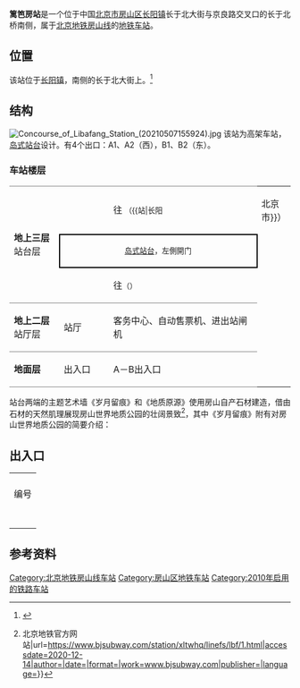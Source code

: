 {{noteTA 
|G1 =Railway}}
{{Infobox station
|name = 篱笆房
|eng_name = Libafang
|linecolour = {{北京地铁颜色|房}}
|image = Platform of Libafang Station (20210507155737).jpg
|caption = 篱笆房站站台
|other_name = 
|country = {{PRC}}
|borough = [[北京市|北京市]][[房山区|房山区]][[长阳镇|长阳镇]]
|address = 长于北大街与京良路交叉口<br/>长于北桥南侧
|coordinates = {{Coord|39.764896|116.187718|type:railwaystation_region:CN-11_source:GoogleMaps|display=inline,title}}
|elevation = 
|operator = [[北京市地铁运营有限公司|北京市地铁运营有限公司]]
|lines = {{北京地铁线路名|房|SL}}
|distance = 
|platform = 1个[[岛式站台|岛式站台]]
|tracks = 2条
|bus_routes = 
|bus_stands = 
|connections = 公交线路：<br/>907、912、专92、F15、F41、F51<br/>（地铁篱笆房站【篱笆房枢纽站】）
|structure = 高架车站
|hall = 整体式站厅
|depth = 
|levels = 
|interchange = 
|exits = 2個
|elevator = 
|escalator = 
|architect = 
|architectural_style = 
|colour = {{colorbox|#ed7124}} 橙红色
|type = 
|status = 运营中
|code = 
|zone = 
|classification = 
|website = 
|built = 
|opened = 2010年12月30日
|former = 长阳西站<ref>{{cite news|url=http://www.chinanews.com/gn/news/2010/03-24/2188047.shtml|title=北京房山轨道线11座车站位置公布|work=[[北京晚报|北京晚报]]|date=2010-03-24|accessdate=2021-10-03|archive-date=2021-10-03|archive-url=https://web.archive.org/web/20211003130600/http://www.chinanews.com/gn/news/2010/03-24/2188047.shtml|dead-url=no}}</ref>
|pass_year = 
|passengers = 
|pass_system = 
|pass_rank = 
|mpassengers = 
|trains = 
|station_hours = 
|hours = 
|first = {{北京地铁线路名|房|S}}
:往{{北京地铁起讫站|房山|L}}：05:15
:往{{北京地铁起讫站|房山|R}}：06:14
|last = {{北京地铁线路名|房|S}}
:往{{北京地铁起讫站|房山|L}}：22:38
:往{{北京地铁起讫站|房山|R}}：23:41
|adjacent = {{adjacent stations|system=北京地铁|line=房|left=长阳|right=广阳城|note-left=2.150km|note-mid=距离[[东管头南站|东管头南]]20.084km|note-right=1.474km}}
|other_services = 
|route_map = {{Routemap|inline=yes|map=
uSTRf\uSTRg~~ ~~{{rmr|Licon=U|{{stl|北京地铁|长阳}}}}
uSTR+BSl\uSTR+BSr
uSTR+BSl\uSTR+BSr
\uABZg2\uABZg2!~uSTRc3\uSTRc3
\uSTR+c1\uABZg+4!~uSTRc1\uSTR+4
\uSTR\uSTR\uSTR
\uSTR+c2\uABZg3\uSTR
\uABZg+1\uABZg2!~uSTRc4\uSTR+c3
\uSTR\uENDEe!~uSTRc12\uSTR3!~uSTR3+4~~ ~~小交路折返线
\uSTR\uSTR+1\uSTRc4
uSTRf\uSTRg~~ ~~{{rmr|Licon=D|{{stl|北京地铁|广阳城}}}}
}}
}}
'''篱笆房站'''是一个位于中国[[北京市|北京市]][[房山区|房山区]][[长阳镇|长阳镇]]长于北大街与京良路交叉口的长于北桥南侧，属于[[北京地铁|北京地铁]][[北京地铁房山线|房山线]]的[[地铁车站|地铁车站]]。

==位置==
该站位于[[长阳镇|长阳镇]]，{{中国省道名|315|京良路}}南侧的长于北大街上。<ref>{{cite web|url=http://www.bjghw.gov.cn/web/static/articles/catalog_14300/article_ff808081271d5bde01278a0a8f0901ce/ff808081271d5bde01278a0a8f0901ce.html|title=轨道交通房山线规划方案公告|publisher=[[北京市规划委员会|北京市规划委员会]]|date=2010-03-23|accessdate=2010-12-25|archive-url=https://web.archive.org/web/20100728091831/http://www.bjghw.gov.cn/web/static/articles/catalog_14300/article_ff808081271d5bde01278a0a8f0901ce/ff808081271d5bde01278a0a8f0901ce.html|archive-date=2010-07-28|dead-url=yes}}</ref>

== 结构 ==
[[File:Concourse_of_Libafang_Station_(20210507155924).jpg|thumb]]
该站为高架车站，[[岛式站台|岛式站台]]设计。有4个出口：A1、A2（西），B1、B2（东）。
=== 车站楼层 ===
{|cellspacing=0 cellpadding=3
|style="border-bottom:solid 1px gray;border-top:solid 1px gray;" rowspan=3 width=100|'''地上三层'''<br />站台层
|style="border-top:solid 1px gray;" width=100|{{arrow|L}}
|style="border-top:solid 1px gray;" width=350|{{北京地铁线路名|房|c}} <!--非跨线车--> 往{{站|东管头南}} <!--/ 跨线车往{{站|国家图书馆}} ({{北京地铁线路名|9|c}}) -->  <small>（{{站|长阳||北京市}}）
|-
|style="border-right:solid 2px black;border-left:solid 2px black;border-top:solid 2px black;border-bottom:solid 2px black;" colspan=2|<center><small>[[岛式站台|岛式站台]]，左側開门</small></center>
|-
|style="border-bottom:solid 1px gray;"|{{arrow|R}}
|style="border-bottom:solid 1px gray;"|{{北京地铁线路名|房|c}}往{{站|阎村东}}<small>（{{站|广阳城}}）</small>
|-
|style="border-bottom:solid 1px gray;"|'''地上二层'''<br />站厅层
|style="border-bottom:solid 1px gray;"|站厅
|style="border-bottom:solid 1px gray;"|客务中心、自动售票机、进出站闸机
|-
|style="border-bottom:solid 1px gray;"|'''地面层'''
|style="border-bottom:solid 1px gray;"|出入口
|style="border-bottom:solid 1px gray;"|A－B出入口
|}
站台两端的主题艺术墙《岁月留痕》和《地质原源》使用房山自产石材建造，借由石材的天然肌理展现房山世界地质公园的壮阔景致<ref>{{Cite web|title=篱笆房站文化墙 {{!}} 北京地铁官方网站|url=https://www.bjsubway.com/station/xltwhq/linefs/lbf/1.html|accessdate=2020-12-14|author=|date=|format=|work=www.bjsubway.com|publisher=|language=}}</ref>，其中《岁月留痕》附有对房山世界地质公园的简要介绍：
{{Cquote|北京房山世界地质公园位于北京市西南约四十公里（处），总面积约953.95平方公里。<br/>（它）展现了中国华北地区数十亿年来的地球演化发展史，记录了自[[太古代|太古代]]—[[元古代|元古代]]—[[古生代|古生代]]—[[中生代|中生代]]—[[新生代|新生代]]各个地质年代的动荡变迁，是一个浩瀚的天然地质博物馆。它是世界唯一位于国家首都内的[[世界地质公园|世界地质公园]]。}}
{{gallery
|width=240
|File:岁月留痕.jpg|站台主题艺术墙《岁月留痕》
|File:地质原源.jpg|站台主题艺术墙《地质原源》
}}

== 出入口 ==
{| class="wikitable"
| colspan="6" align="center" bgcolor="{{北京地铁颜色|房}}" |
|-
! 编号
! 指示
! 建议前往的目的地
! 图片
! 无障碍设施
|-
|{{港鐵出口|A|1|附=升}}
|长于北大街（西侧）
|篱笆房枢纽站、长兴路、首创芭蕾雨悦郡、长阳公园
|[[File:Missing_image_text.svg|210x210像素]]
|[[File:Missing_image_text.svg|210x210像素]]
|-
|{{港鐵出口|A|2}}
|长于北大街（西侧）
|京良路（南侧）、首创奥特莱斯
|[[File:Missing_image_text.svg|210x210像素]]
|{{n/a}}
|-
|{{港鐵出口|B|1|附=升}}
|长于北大街（东侧）
|京良路（南侧）、P+R停车场
|[[File:Missing_image_text.svg|210x210像素]]
|[[File:Missing_image_text.svg|210x210像素]]
|-
|{{港鐵出口|B|2}}
|长于北大街（东侧）
|P+R停车场
|[[File:Missing_image_text.svg|210x210像素]]
|{{n/a}}
|-
| colspan="5" bgcolor="#EEEEEE" | {{港鐵出口|註=升}}
|}

== 参考资料 ==
{{reflist}}

{{北京地铁房山线}}

[[Category:北京地铁房山线车站|Category:北京地铁房山线车站]]
[[Category:房山区地铁车站|Category:房山区地铁车站]]
[[Category:2010年启用的铁路车站|Category:2010年启用的铁路车站]]
